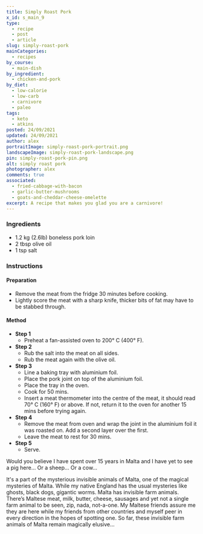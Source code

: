 ```yaml
---
title: Simply Roast Pork
x_id: s_main_9
type:
  - recipe
  - post
  - article
slug: simply-roast-pork
mainCategories: 
  - recipes
by_course:
  - main-dish
by_ingredient:
  - chicken-and-pork
by_diet:
  - low-calorie
  - low-carb
  - carnivore
  - paleo
tags:
  - keto
  - atkins
posted: 24/09/2021
updated: 24/09/2021
author: alex
portraitImage: simply-roast-pork-portrait.png
landscapeImage: simply-roast-pork-landscape.png
pin: simply-roast-pork-pin.png
alt: simply roast pork
photographer: alex
comments: true
associated: 
  - fried-cabbage-with-bacon
  - garlic-butter-mushrooms
  - goats-and-cheddar-cheese-omelette
excerpt: A recipe that makes you glad you are a carnivore!
---
```


<Ingredients>

### Ingredients
    
  - 1.2 kg (2.6lb) boneless pork loin
  - 2 tbsp olive oil
  - 1 tsp salt

</Ingredients>

<Instructions>

### Instructions

#### Preparation

  - Remove the meat from the fridge 30 minutes before cooking.
  - Lightly score the meat with a sharp knife, thicker bits of fat may have to be stabbed through.

#### Method

  - **Step 1**
    - Preheat a fan-assisted oven to 200° C (400° F).
  - **Step 2**
    - Rub the salt into the meat on all sides.
    - Rub the meat again with the olive oil.
  - **Step 3**
    - Line a baking tray with aluminium foil.
    - Place the pork joint on top of the aluminium foil.
    - Place the tray in the oven.
    - Cook for 50 mins.
    - Insert a meat thermometer into the centre of the meat, it should read 70° C (160° F) or above. If not, return it to the oven for another 15 mins before trying again.
  - **Step 4**
    - Remove the meat from oven and wrap the joint in the aluminium foil it was roasted on. Add a second layer over the first.
    - Leave the meat to rest for 30 mins.
  - **Step 5**
    - Serve.

</Instructions>

<PostBody>

Would you believe I have spent over 15 years in Malta and I have yet to see a pig here... Or a sheep... Or a cow…

It's a part of the mysterious invisible animals of Malta, one of the magical mysteries of Malta.  While my native England has the usual mysteries like ghosts, black dogs, gigantic worms.  Malta has invisible farm animals.  There’s Maltese meat, milk, butter, cheese, sausages and yet not a single farm animal to be seen, zip, nada, not-a-one.  My Maltese friends assure me they are here while my friends from other countries and myself peer in every direction in the hopes of spotting one. So far, these invisible farm animals of Malta remain magically elusive…

</PostBody>